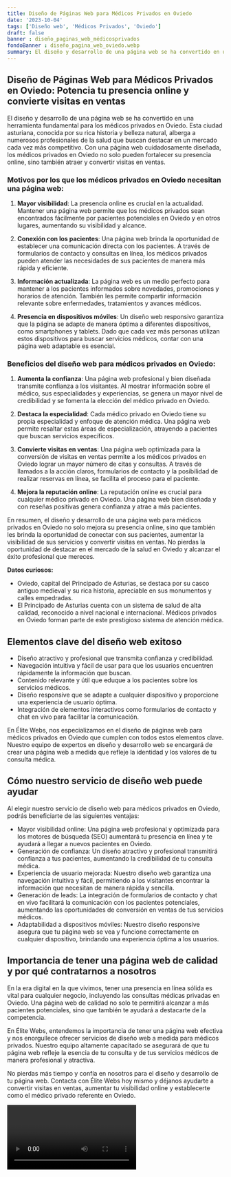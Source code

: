 ```yaml
---
title: Diseño de Páginas Web para Médicos Privados en Oviedo
date: '2023-10-04'
tags: ['Diseño web', 'Médicos Privados', 'Oviedo']
draft: false
banner : diseño_paginas_web_médicosprivados
fondoBanner : diseño_pagina_web_oviedo.webp
summary: El diseño y desarrollo de una página web se ha convertido en una herramienta fundamental para los médicos privados en Oviedo. Esta ciudad asturiana, conocida por su rica historia y belleza natural, alberga a numerosos profesionales de la salud que buscan destacar en un mercado cada vez más competitivo. Con una página web cuidadosamente diseñada, los médicos privados en Oviedo no solo pueden fortalecer su presencia online, sino también atraer y convertir visitas en ventas.
---
```


## Diseño de Páginas Web para Médicos Privados en Oviedo: Potencia tu presencia online y convierte visitas en ventas

El diseño y desarrollo de una página web se ha convertido en una herramienta fundamental para los médicos privados en Oviedo. Esta ciudad asturiana, conocida por su rica historia y belleza natural, alberga a numerosos profesionales de la salud que buscan destacar en un mercado cada vez más competitivo. Con una página web cuidadosamente diseñada, los médicos privados en Oviedo no solo pueden fortalecer su presencia online, sino también atraer y convertir visitas en ventas.

### Motivos por los que los médicos privados en Oviedo necesitan una página web:

1. **Mayor visibilidad**: La presencia online es crucial en la actualidad. Mantener una página web permite que los médicos privados sean encontrados fácilmente por pacientes potenciales en Oviedo y en otros lugares, aumentando su visibilidad y alcance.

2. **Conexión con los pacientes**: Una página web brinda la oportunidad de establecer una comunicación directa con los pacientes. A través de formularios de contacto y consultas en línea, los médicos privados pueden atender las necesidades de sus pacientes de manera más rápida y eficiente.

3. **Información actualizada**: La página web es un medio perfecto para mantener a los pacientes informados sobre novedades, promociones y horarios de atención. También les permite compartir información relevante sobre enfermedades, tratamientos y avances médicos.

4. **Presencia en dispositivos móviles**: Un diseño web responsivo garantiza que la página se adapte de manera óptima a diferentes dispositivos, como smartphones y tablets. Dado que cada vez más personas utilizan estos dispositivos para buscar servicios médicos, contar con una página web adaptable es esencial.

### Beneficios del diseño web para médicos privados en Oviedo:

1. **Aumenta la confianza**: Una página web profesional y bien diseñada transmite confianza a los visitantes. Al mostrar información sobre el médico, sus especialidades y experiencias, se genera un mayor nivel de credibilidad y se fomenta la elección del médico privado en Oviedo.

2. **Destaca la especialidad**: Cada médico privado en Oviedo tiene su propia especialidad y enfoque de atención médica. Una página web permite resaltar estas áreas de especialización, atrayendo a pacientes que buscan servicios específicos.

3. **Convierte visitas en ventas**: Una página web optimizada para la conversión de visitas en ventas permite a los médicos privados en Oviedo lograr un mayor número de citas y consultas. A través de llamados a la acción claros, formularios de contacto y la posibilidad de realizar reservas en línea, se facilita el proceso para el paciente.

4. **Mejora la reputación online**: La reputación online es crucial para cualquier médico privado en Oviedo. Una página web bien diseñada y con reseñas positivas genera confianza y atrae a más pacientes.

En resumen, el diseño y desarrollo de una página web para médicos privados en Oviedo no solo mejora su presencia online, sino que también les brinda la oportunidad de conectar con sus pacientes, aumentar la visibilidad de sus servicios y convertir visitas en ventas. No pierdas la oportunidad de destacar en el mercado de la salud en Oviedo y alcanzar el éxito profesional que mereces.

**Datos curiosos:**

- Oviedo, capital del Principado de Asturias, se destaca por su casco antiguo medieval y su rica historia, apreciable en sus monumentos y calles empedradas.
- El Principado de Asturias cuenta con un sistema de salud de alta calidad, reconocido a nivel nacional e internacional. Médicos privados en Oviedo forman parte de este prestigioso sistema de atención médica.

<GifSeo />

<Cta />

## Elementos clave del diseño web exitoso

- Diseño atractivo y profesional que transmita confianza y credibilidad.
- Navegación intuitiva y fácil de usar para que los usuarios encuentren rápidamente la información que buscan.
- Contenido relevante y útil que eduque a los pacientes sobre los servicios médicos.
- Diseño responsive que se adapte a cualquier dispositivo y proporcione una experiencia de usuario óptima.
- Integración de elementos interactivos como formularios de contacto y chat en vivo para facilitar la comunicación.

En Élite Webs, nos especializamos en el diseño de páginas web para médicos privados en Oviedo que cumplen con todos estos elementos clave. Nuestro equipo de expertos en diseño y desarrollo web se encargará de crear una página web a medida que refleje la identidad y los valores de tu consulta médica.

## Cómo nuestro servicio de diseño web puede ayudar

Al elegir nuestro servicio de diseño web para médicos privados en Oviedo, podrás beneficiarte de las siguientes ventajas:

- Mayor visibilidad online: Una página web profesional y optimizada para los motores de búsqueda (SEO) aumentará tu presencia en línea y te ayudará a llegar a nuevos pacientes en Oviedo.
- Generación de confianza: Un diseño atractivo y profesional transmitirá confianza a tus pacientes, aumentando la credibilidad de tu consulta médica.
- Experiencia de usuario mejorada: Nuestro diseño web garantiza una navegación intuitiva y fácil, permitiendo a los visitantes encontrar la información que necesitan de manera rápida y sencilla.
- Generación de leads: La integración de formularios de contacto y chat en vivo facilitará la comunicación con los pacientes potenciales, aumentando las oportunidades de conversión en ventas de tus servicios médicos.
- Adaptabilidad a dispositivos móviles: Nuestro diseño responsive asegura que tu página web se vea y funcione correctamente en cualquier dispositivo, brindando una experiencia óptima a los usuarios.

## Importancia de tener una página web de calidad y por qué contratarnos a nosotros

En la era digital en la que vivimos, tener una presencia en línea sólida es vital para cualquier negocio, incluyendo las consultas médicas privadas en Oviedo. Una página web de calidad no solo te permitirá alcanzar a más pacientes potenciales, sino que también te ayudará a destacarte de la competencia.

En Élite Webs, entendemos la importancia de tener una página web efectiva y nos enorgullece ofrecer servicios de diseño web a medida para médicos privados. Nuestro equipo altamente capacitado se asegurará de que tu página web refleje la esencia de tu consulta y de tus servicios médicos de manera profesional y atractiva.

No pierdas más tiempo y confía en nosotros para el diseño y desarrollo de tu página web. Contacta con Élite Webs hoy mismo y déjanos ayudarte a convertir visitas en ventas, aumentar tu visibilidad online y establecerte como el médico privado referente en Oviedo.

<Video />

<CtaBot job='Médicos Privados' city='Oviedo'/>

<Gmaps query='Oviedo+españa+maps' />
